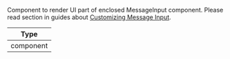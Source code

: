 Component to render UI part of enclosed MessageInput component.
Please read section in guides about [Customizing Message Input](/reactnative/guides/message-input-customization).

| Type      |
| --------- |
| component |

